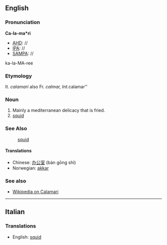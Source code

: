 {{rfc}}
==English==
===Pronunciation===
'''Ca-la-ma*ri'''
*[[AHD]]: //
*[[IPA]]: //
*[[SAMPA]]: //
ka-la-MA-ree

===Etymology===

It. ''calamari'' also Fr. ''calmar, Int. ''calamar''
===Noun===
#Mainly a mediterranean delicacy that is fried.
#[[squid]]

===See Also===

:[[squid]]

====Translations====
*Chinese: [[办公室]] (bàn gōng shì)
*Norwegian: [[akkar]]


===See also===
*[[wikipedia:en:Calamari|Wikipedia on Calamari]]
----
==Italian==
===Translations===

*English: [[squid]]